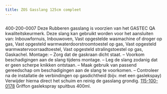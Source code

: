 ```yaml
---
title: ZOS Gasslang 125cm compleet
---
```



<Image src={imageProduct} width={imageProduct.width} alt="" />

400-200-0007
Deze Rubberen gasslang is voorzien van het GASTEC QA kwaliteitskeurmerk.
Deze slang kan gebruikt worden voor het aansluiten van:
Inbouwfornuis, Inbouwoven, Vast opgestelde wasmachine of droger op gas,
Vast opgesteld warmwaterdoorstroomtoestel op gas, Vast opgesteld warmwatervoorraadtoestel,
Vast opgesteld stralingstoestel op gas, Gaskachel.
Montage:
– Zorg dat de gaskraan dicht staat.
– Voorkom beschadigingen aan de slang tijdens montage.
– Leg de slang zodanig dat er geen scherpe knikken ontstaan.
– Maak gebruik van passend gereedschap om beschadigingen aan de slang te voorkomen.
– Controleer na de installatie de verbindingen op gasdichtheid (bijv. met een gaslekspay)
Verwijder hierna direct het schuim en reinig de gasslang grondig.
[115-100-0178](griffon-gaslekspray-400ml) Griffon gaslekspray spuitbus 400ml.
